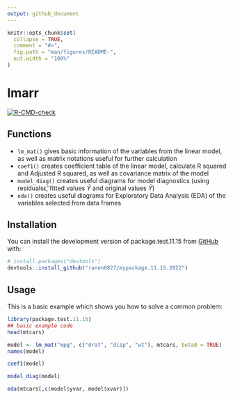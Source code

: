 ```yaml
---
output: github_document
---
```


<!-- README.md is generated from README.Rmd. Please edit that file -->

```r
knitr::opts_chunk$set(
  collapse = TRUE,
  comment = "#>",
  fig.path = "man/figures/README-",
  out.width = "100%"
)
```

# lmarr

<!-- badges: start -->
[![R-CMD-check](https://github.com/ranen0827/mypackage.11.15.2022/workflows/R-CMD-check/badge.svg)](https://github.com/ranen0827/mypackage.11.15.2022/actions)
<!-- badges: end -->


## Functions

* `lm_mat()` gives basic information of the variables from the linear model, as well as matrix notations useful for further calculation
* `coef1()` creates coefficient table of the linear model, calculate R squared and Adjusted R squared, as well as covariance matrix of the model
* `model_diag()` creates useful diagrams for model diagnostics (using residuals$\hat{\epsilon}$, fitted values $\hat{Y}$ and original values $\hat{Y}$)
* `eda()` creates useful diagrams for Exploratory Data Analysis (EDA) of the variables selected from data frames

## Installation

You can install the development version of package.test.11.15 from [GitHub](https://github.com/) with:

``` r
# install.packages("devtools")
devtools::install_github("ranen0827/mypackage.11.15.2022")
```

## Usage

This is a basic example which shows you how to solve a common problem:

```r
library(package.test.11.15)
## basic example code
head(mtcars)

model <- lm_mat("mpg", c("drat", "disp", "wt"), mtcars, beta0 = TRUE)
names(model)

coef1(model)
```


```r
model_diag(model)
```



```r
eda(mtcars[,c(model$yvar, model$xvar)])
```


